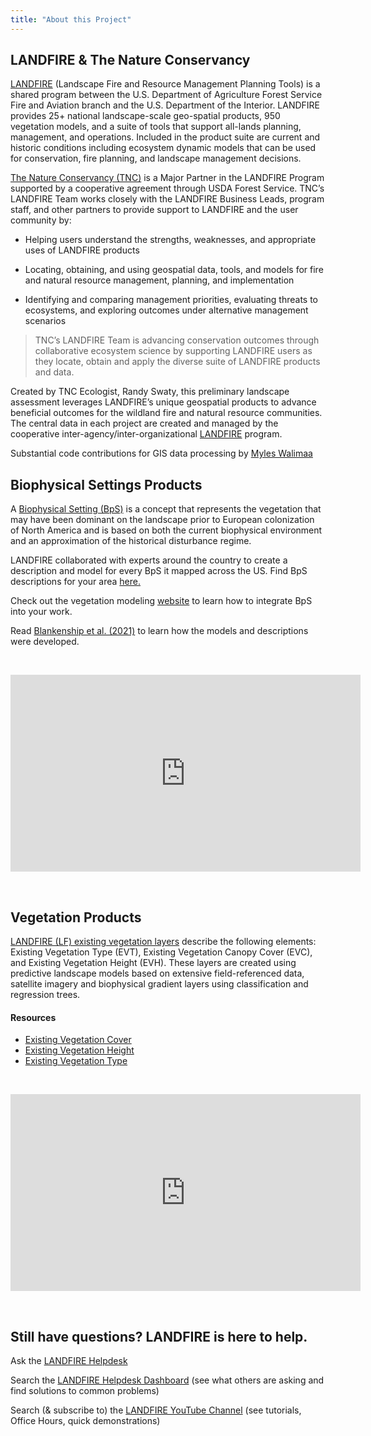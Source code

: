 ```yaml
---
title: "About this Project"
---
```


## LANDFIRE & The Nature Conservancy 

[LANDFIRE](https://landfire.gov){target="blank"} (Landscape Fire and Resource Management Planning Tools) is a shared program between the U.S. Department of Agriculture Forest Service Fire and Aviation branch and the U.S. Department of the Interior. LANDFIRE provides 25+ national landscape-scale geo-spatial products, 950 vegetation models, and a suite of tools that support all-lands planning, management, and operations. Included in the product suite are current and historic conditions including ecosystem dynamic models that can be used for conservation, fire planning, and landscape management decisions.   

[The Nature Conservancy (TNC)](https://landfire.gov/faqs#heading-45){target="blank"} is a Major Partner in the LANDFIRE Program supported by a cooperative agreement through USDA Forest Service. TNC’s LANDFIRE Team works closely with the LANDFIRE Business Leads, program staff, and other partners to provide support to LANDFIRE and the user community by: 

* Helping users understand the strengths, weaknesses, and appropriate uses of LANDFIRE products 

* Locating, obtaining, and using geospatial data, tools, and models for fire and natural resource management, planning, and implementation 

* Identifying and comparing management priorities, evaluating threats to ecosystems, and exploring outcomes under alternative management scenarios 


> TNC’s LANDFIRE Team is advancing conservation outcomes through collaborative ecosystem science by supporting LANDFIRE users as they locate, obtain and apply the diverse suite of LANDFIRE products and data.

Created by TNC Ecologist, Randy Swaty, this preliminary landscape assessment leverages LANDFIRE’s unique geospatial products to advance beneficial outcomes for the wildland fire and natural resource communities. The central data in each project are created and managed by the cooperative inter-agency/inter-organizational [LANDFIRE](https://landfire.gov){target="blank"} program. 

Substantial code contributions for GIS data processing by [Myles Walimaa](https://www.linkedin.com/in/myles-walimaa-35596123b/){target="blank"}

## Biophysical Settings Products

A [Biophysical Setting (BpS)](https://landfire.gov/bps-models.php){target="blank"} is a concept that represents the vegetation that may have been dominant on the landscape prior to European colonization of North America and is based on both the current biophysical environment and an approximation of the historical disturbance regime.

LANDFIRE collaborated with experts around the country to create a description and model for every BpS it mapped across the US. Find BpS descriptions for your area [here.](https://landfirereview.org/search.php){target="blank"}

Check out the vegetation modeling [website](https://thenatureconservancy.github.io/landfiremodels/){target="blank"} to learn how to integrate BpS into your work.

Read [Blankenship et al. (2021)](https://esajournals.onlinelibrary.wiley.com/doi/pdf/10.1002/ecs2.3484){target="blank"} to learn how the models and descriptions were developed.

<br>

<iframe width="560" height="315" src="https://www.youtube.com/embed/xjaWJCe7udQ" title="YouTube video player" frameborder="0" allow="accelerometer; autoplay; clipboard-write; encrypted-media; gyroscope; picture-in-picture; web-share" allowfullscreen>

</iframe>

<br>

## Vegetation Products

[LANDFIRE (LF) existing vegetation layers](https://landfire.gov/vegetation.php){target="blank"} describe the following elements: Existing Vegetation Type (EVT), Existing Vegetation Canopy Cover (EVC), and Existing Vegetation Height (EVH). These layers are created using predictive landscape models based on extensive field-referenced data, satellite imagery and biophysical gradient layers using classification and regression trees. 

#### Resources

-   [Existing Vegetation Cover](https://landfire.gov/evc.php){target="blank"}
-   [Existing Vegetation Height](https://landfire.gov/evh.php){target="blank"}
-   [Existing Vegetation Type](https://landfire.gov/evt.php){target="blank"} 



<br>

<iframe width="560" height="315" src="https://www.youtube.com/embed/Fzc_zS6EoJE?si=Z4idrvFqgCMK8IJZ" title="YouTube video player" frameborder="0" allow="accelerometer; autoplay; clipboard-write; encrypted-media; gyroscope; picture-in-picture; web-share" allowfullscreen>

</iframe>

<br>


## Still have questions? LANDFIRE is here to help. 

Ask the [LANDFIRE Helpdesk](mailto:helpdesk@landfire.gov){target="blank"} 

Search the [LANDFIRE Helpdesk Dashboard](https://landfire.gov/helpdesk ){target="blank"} (see what others are asking and find solutions to common problems) 

Search (& subscribe to) the [LANDFIRE YouTube Channel](https://www.youtube.com/@LANDFIREvideo){target="blank} (see tutorials, Office Hours, quick demonstrations) 